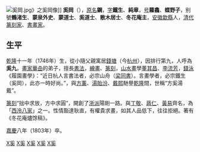 [[File:奚岡.jpg|thumb]]》之奚岡像]]
'''奚岡'''（{{bd|1746年||1803年|catIdx=X}}），[[原名|原名]]'''鋼'''，[[表字|字]]'''鐵生'''、'''純章'''，[[号|号]]'''蘿龕'''、'''蝶野子'''，别號'''鶴渚生'''、'''蒙泉外史'''、'''蒙道士'''、'''奚道士'''、'''散木居士'''、'''冬花庵主'''，[[安徽|安徽]][[歙縣|歙縣]]人，[[清代|清代]][[篆刻家|篆刻家]]、[[書畫家|書畫家]]。
==生平==
[[乾隆|乾隆]]十一年（1746年）生，從小隨父親寓居[[錢塘|錢塘]]（今[[杭州|杭州]]），因排行第九，人呼為'''奚九'''。[[畫家|畫家]][[華喦|華喦]]的弟子，擅長[[書法|書法]]，[[繪畫|繪畫]]、[[篆刻|篆刻]]，[[山水畫|山水畫]]學[[董其昌|董其昌]]、[[李流芳|李流芳]]，[[錢泳|錢泳]]《履園畫學》：“近日杭人言書法者，必宗山舟（[[梁同書|梁同書]]）。言畫學者，必宗鐵生（奚岡），此亦一時好尚。”，與[[方薰|方薰]]、[[湯貽汾|湯貽汾]]、[[戴熙|戴熙]]馳譽[[乾隆|乾隆]]間，世稱“方奚湯戴”。

[[篆刻|篆刻]]“拙中求放，方中求圓”，開創了[[浙派|浙派]]陽剛一路。與[[丁敬|丁敬]]、[[蔣仁|蔣仁]]、[[黃易|黃易]]齊名，為「[[西泠八家|西泠八家]]」之一。性情豁達耿直，有權貴求畫，如其人品低下，往往拒絕。著有《冬花庵燼馀稿》。 

[[嘉慶|嘉慶]]八年（1803年）卒。 

{{西泠前四家}}
{{西泠八家}}
[[Category:清朝篆刻家|X奚]]
[[Category:清朝畫家|X奚]]
[[Category:清朝書法家|X奚]]
[[Category:歙縣人|X奚]]
[[Category:錢塘縣人|X奚]]